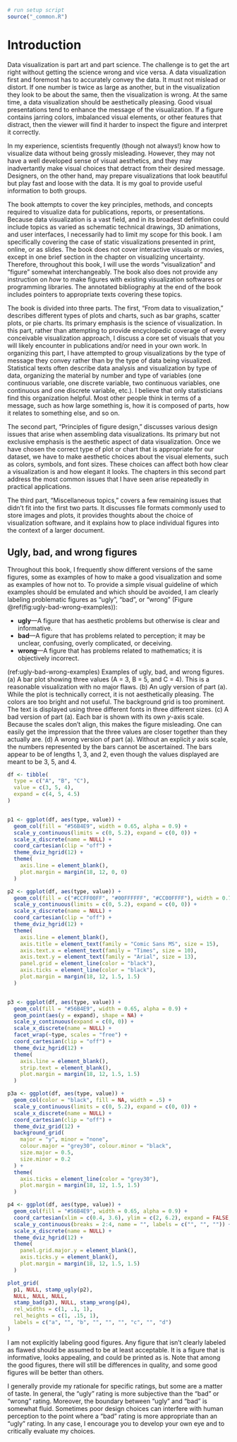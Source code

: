 ```r
# run setup script
source("_common.R")
```


# Introduction {#introduction}

Data visualization is part art and part science. The challenge is to get the art right without getting the science wrong and vice versa. A data visualization first and foremost has to accurately convey the data. It must not mislead or distort. If one number is twice as large as another, but in the visualization they look to be about the same, then the visualization is wrong. At the same time, a data visualization should be aesthetically pleasing. Good visual presentations tend to enhance the message of the visualization. If a figure contains jarring colors, imbalanced visual elements, or other features that distract, then the viewer will find it harder to inspect the figure and interpret it correctly.

In my experience, scientists frequently (though not always!) know how to visualize data without being grossly misleading. However, they may not have a well developed sense of visual aesthetics, and they may inadvertantly make visual choices that detract from their desired message. Designers, on the other hand, may prepare visualizations that look beautiful but play fast and loose with the data. It is my goal to provide useful information to both groups. 

The book attempts to cover the key principles, methods, and concepts required to visualize data for publications, reports, or presentations. Because data visualization is a vast field, and in its broadest definition could include topics as varied as schematic technical drawings, 3D animations, and user interfaces, I necessarily had to limit my scope for this book. I am specifically covering the case of static visualizations presented in print, online, or as slides. The book does not cover interactive visuals or movies, except in one brief section in the chapter on visualizing uncertainty. Therefore, throughout this book, I will use the words "visualization" and "figure" somewhat interchangeably. The book also does not provide any instruction on *how* to make figures with existing visualization softwares or programming libraries. The annotated bibliography at the end of the book includes pointers to appropriate texts covering these topics.

The book is divided into three parts. The first, "From data to visualization," describes different types of plots and charts, such as bar graphs, scatter plots, or pie charts. Its primary emphasis is the science of visualization. In this part, rather than attempting to provide encyclopedic coverage of every conceivable visualization approach, I discuss a core set of visuals that you will likely encounter in publications and/or need in your own work. In organizing this part, I have attempted to group visualizations by the type of message they convey rather than by the type of data being visualized. Statistical texts often describe data analysis and visualization by type of data, organizing the material by number and type of variables (one continuous variable, one discrete variable, two continuous variables, one continuous and one discrete variable, etc.). I believe that only statisticians find this organization helpful. Most other people think in terms of a message, such as how large something is, how it is composed of parts, how it relates to something else, and so on.

The second part, "Principles of figure design," discusses various design issues that arise when assembling data visualizations. Its primary but not exclusive emphasis is the aesthetic aspect of data visualization. Once we have chosen the correct type of plot or chart that is appropriate for our dataset, we have to make aesthetic choices about the visual elements, such as colors, symbols, and font sizes. These choices can affect both how clear a visualization is and how elegant it looks. The chapters in this second part address the most common issues that I have seen arise repeatedly in practical applications.

The third part, "Miscellaneous topics," covers a few remaining issues that didn't fit into the first two parts. It discusses file formats commonly used to store images and plots, it provides thoughts about the choice of visualization software, and it explains how to place individual figures into the context of a larger document.

## Ugly, bad, and wrong figures {-}

Throughout this book, I frequently show different versions of the same figures, some as examples of how to make a good visualization and some as examples of how not to. To provide a simple visual guideline of which examples should be emulated and which should be avoided, I am clearly labeling problematic figures as "ugly", "bad", or "wrong" (Figure \@ref(fig:ugly-bad-wrong-examples)):

- **ugly**---A figure that has aesthetic problems but otherwise is clear and informative.
- **bad**---A figure that has problems related to perception; it may be unclear, confusing, overly complicated, or deceiving.
- **wrong**---A figure that has problems related to mathematics; it is objectively incorrect.


(ref:ugly-bad-wrong-examples) Examples of ugly, bad, and wrong figures. (a) A bar plot showing three values (A = 3, B = 5, and C = 4). This is a reasonable visualization with no major flaws. (b) An ugly version of part (a). While the plot is technically correct, it is not aesthetically pleasing. The colors are too bright and not useful. The background grid is too prominent. The text is displayed using three different fonts in three different sizes. (c) A bad version of part (a). Each bar is shown with its own *y*-axis scale. Because the scales don't align, this makes the figure misleading. One can easily get the impression that the three values are closer together than they actually are. (d) A wrong version of part (a). Without an explicit *y* axis scale, the numbers represented by the bars cannot be ascertained. The bars appear to be of lengths 1, 3, and 2, even though the values displayed are meant to be 3, 5, and 4.


```r
df <- tibble(
  type = c("A", "B", "C"),
  value = c(3, 5, 4),
  expand = c(4, 5, 4.5)
)


p1 <- ggplot(df, aes(type, value)) + 
  geom_col(fill = "#56B4E9", width = 0.65, alpha = 0.9) +
  scale_y_continuous(limits = c(0, 5.2), expand = c(0, 0)) +
  scale_x_discrete(name = NULL) +
  coord_cartesian(clip = "off") +
  theme_dviz_hgrid(12) +
  theme(
    axis.line = element_blank(),
    plot.margin = margin(18, 12, 0, 0)
  )

p2 <- ggplot(df, aes(type, value)) + 
  geom_col(fill = c("#CCFF00FF", "#00FFFFFF", "#CC00FFFF"), width = 0.75) +
  scale_y_continuous(limits = c(0, 5.2), expand = c(0, 0)) +
  scale_x_discrete(name = NULL) +
  coord_cartesian(clip = "off") +
  theme_dviz_hgrid(12) +
  theme(
    axis.line = element_blank(),
    axis.title = element_text(family = "Comic Sans MS", size = 15),
    axis.text.x = element_text(family = "Times", size = 10),
    axis.text.y = element_text(family = "Arial", size = 13),
    panel.grid = element_line(color = "black"),
    axis.ticks = element_line(color = "black"),
    plot.margin = margin(18, 12, 1.5, 1.5)
  )


p3 <- ggplot(df, aes(type, value)) + 
  geom_col(fill = "#56B4E9", width = 0.65, alpha = 0.9) +
  geom_point(aes(y = expand), shape = NA) +
  scale_y_continuous(expand = c(0, 0)) +
  scale_x_discrete(name = NULL) +
  facet_wrap(~type, scales = "free") +
  coord_cartesian(clip = "off") +
  theme_dviz_hgrid(12) +
  theme(
    axis.line = element_blank(),
    strip.text = element_blank(),
    plot.margin = margin(18, 12, 1.5, 1.5)
  )

p3a <- ggplot(df, aes(type, value)) + 
  geom_col(color = "black", fill = NA, width = .5) +
  scale_y_continuous(limits = c(0, 5.2), expand = c(0, 0)) +
  scale_x_discrete(name = NULL) +
  coord_cartesian(clip = "off") +
  theme_dviz_grid(12) +
  background_grid(
    major = "y", minor = "none",
    colour.major = "grey30", colour.minor = "black",
    size.major = 0.5,
    size.minor = 0.2
  ) +
  theme(
    axis.ticks = element_line(color = "grey30"),
    plot.margin = margin(18, 12, 1.5, 1.5)
  )

p4 <- ggplot(df, aes(type, value)) + 
  geom_col(fill = "#56B4E9", width = 0.65, alpha = 0.9) +
  coord_cartesian(xlim = c(0.4, 3.6), ylim = c(2, 6.2), expand = FALSE, clip = "on") +
  scale_y_continuous(breaks = 2:4, name = "", labels = c("", "", "")) +
  scale_x_discrete(name = NULL) +
  theme_dviz_hgrid(12) +
  theme(
    panel.grid.major.y = element_blank(),
    axis.ticks.y = element_blank(),
    plot.margin = margin(18, 12, 1.5, 1.5)
  )

plot_grid(
  p1, NULL, stamp_ugly(p2),
  NULL, NULL, NULL,
  stamp_bad(p3), NULL, stamp_wrong(p4),
  rel_widths = c(1, .1, 1),
  rel_heights = c(1, .15, 1),
  labels = c("a", "", "b", "", "", "", "c", "", "d")
)
```

I am not explicitly labeling good figures. Any figure that isn't clearly labeled as flawed  should be assumed to be at least acceptable. It is a figure that is informative, looks appealing, and could be printed as is. Note that among the good figures, there will still be differences in quality, and some good figures will be better than others.

I generally provide my rationale for specific ratings, but some are a matter of taste. In general, the "ugly" rating is more subjective than the "bad" or "wrong" rating. Moreover, the boundary between "ugly" and "bad" is somewhat fluid. Sometimes poor design choices can interfere with human perception to the point where a "bad" rating is more appropriate than an "ugly" rating. In any case, I encourage you to develop your own eye and to critically evaluate my choices.


